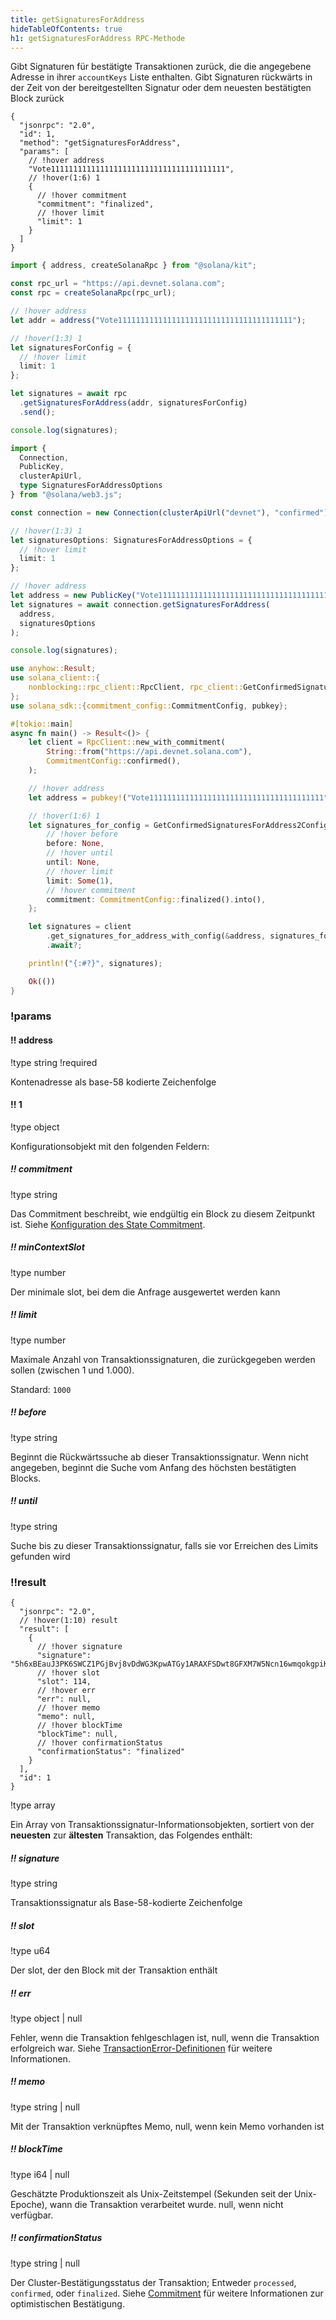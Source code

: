 ```yaml
---
title: getSignaturesForAddress
hideTableOfContents: true
h1: getSignaturesForAddress RPC-Methode
---
```


Gibt Signaturen für bestätigte Transaktionen zurück, die die angegebene Adresse
in ihrer `accountKeys` Liste enthalten. Gibt Signaturen rückwärts in der Zeit
von der bereitgestellten Signatur oder dem neuesten bestätigten Block zurück

<APIMethod>

```jsonc !!request curl
{
  "jsonrpc": "2.0",
  "id": 1,
  "method": "getSignaturesForAddress",
  "params": [
    // !hover address
    "Vote111111111111111111111111111111111111111",
    // !hover(1:6) 1
    {
      // !hover commitment
      "commitment": "finalized",
      // !hover limit
      "limit": 1
    }
  ]
}
```

```ts !!request title="Kit"
import { address, createSolanaRpc } from "@solana/kit";

const rpc_url = "https://api.devnet.solana.com";
const rpc = createSolanaRpc(rpc_url);

// !hover address
let addr = address("Vote111111111111111111111111111111111111111");

// !hover(1:3) 1
let signaturesForConfig = {
  // !hover limit
  limit: 1
};

let signatures = await rpc
  .getSignaturesForAddress(addr, signaturesForConfig)
  .send();

console.log(signatures);
```

```ts !!request title="web3.js"
import {
  Connection,
  PublicKey,
  clusterApiUrl,
  type SignaturesForAddressOptions
} from "@solana/web3.js";

const connection = new Connection(clusterApiUrl("devnet"), "confirmed");

// !hover(1:3) 1
let signaturesOptions: SignaturesForAddressOptions = {
  // !hover limit
  limit: 1
};

// !hover address
let address = new PublicKey("Vote111111111111111111111111111111111111111");
let signatures = await connection.getSignaturesForAddress(
  address,
  signaturesOptions
);

console.log(signatures);
```

```rs !!request title="Rust"
use anyhow::Result;
use solana_client::{
    nonblocking::rpc_client::RpcClient, rpc_client::GetConfirmedSignaturesForAddress2Config,
};
use solana_sdk::{commitment_config::CommitmentConfig, pubkey};

#[tokio::main]
async fn main() -> Result<()> {
    let client = RpcClient::new_with_commitment(
        String::from("https://api.devnet.solana.com"),
        CommitmentConfig::confirmed(),
    );

    // !hover address
    let address = pubkey!("Vote111111111111111111111111111111111111111");

    // !hover(1:6) 1
    let signatures_for_config = GetConfirmedSignaturesForAddress2Config {
        // !hover before
        before: None,
        // !hover until
        until: None,
        // !hover limit
        limit: Some(1),
        // !hover commitment
        commitment: CommitmentConfig::finalized().into(),
    };

    let signatures = client
        .get_signatures_for_address_with_config(&address, signatures_for_config)
        .await?;

    println!("{:#?}", signatures);

    Ok(())
}
```

### !params

#### !! address

!type string !required

Kontenadresse als base-58 kodierte Zeichenfolge

#### !! 1

!type object

Konfigurationsobjekt mit den folgenden Feldern:

##### !! commitment

!type string

Das Commitment beschreibt, wie endgültig ein Block zu diesem Zeitpunkt ist.
Siehe
[Konfiguration des State Commitment](/docs/rpc#configuring-state-commitment).

##### !! minContextSlot

!type number

Der minimale slot, bei dem die Anfrage ausgewertet werden kann

##### !! limit

!type number

Maximale Anzahl von Transaktionssignaturen, die zurückgegeben werden sollen
(zwischen 1 und 1.000).

Standard: `1000`

##### !! before

!type string

Beginnt die Rückwärtssuche ab dieser Transaktionssignatur. Wenn nicht angegeben,
beginnt die Suche vom Anfang des höchsten bestätigten Blocks.

##### !! until

!type string

Suche bis zu dieser Transaktionssignatur, falls sie vor Erreichen des Limits
gefunden wird

### !!result

```jsonc !response
{
  "jsonrpc": "2.0",
  // !hover(1:10) result
  "result": [
    {
      // !hover signature
      "signature": "5h6xBEauJ3PK6SWCZ1PGjBvj8vDdWG3KpwATGy1ARAXFSDwt8GFXM7W5Ncn16wmqokgpiKRLuS83KUxyZyv2sUYv",
      // !hover slot
      "slot": 114,
      // !hover err
      "err": null,
      // !hover memo
      "memo": null,
      // !hover blockTime
      "blockTime": null,
      // !hover confirmationStatus
      "confirmationStatus": "finalized"
    }
  ],
  "id": 1
}
```

!type array

Ein Array von Transaktionssignatur-Informationsobjekten, sortiert von der
**neuesten** zur **ältesten** Transaktion, das Folgendes enthält:

##### !! signature

!type string

Transaktionssignatur als Base-58-kodierte Zeichenfolge

##### !! slot

!type u64

Der slot, der den Block mit der Transaktion enthält

##### !! err

!type object | null

Fehler, wenn die Transaktion fehlgeschlagen ist, null, wenn die Transaktion
erfolgreich war. Siehe
[TransactionError-Definitionen](https://github.com/solana-labs/solana/blob/c0c60386544ec9a9ec7119229f37386d9f070523/sdk/src/transaction/error.rs#L13)
für weitere Informationen.

##### !! memo

!type string | null

Mit der Transaktion verknüpftes Memo, null, wenn kein Memo vorhanden ist

##### !! blockTime

!type i64 | null

Geschätzte Produktionszeit als Unix-Zeitstempel (Sekunden seit der Unix-Epoche),
wann die Transaktion verarbeitet wurde. null, wenn nicht verfügbar.

##### !! confirmationStatus

!type string | null

Der Cluster-Bestätigungsstatus der Transaktion; Entweder `processed`,
`confirmed`, oder `finalized`. Siehe
[Commitment](/docs/rpc/#configuring-state-commitment) für weitere Informationen
zur optimistischen Bestätigung.

</APIMethod>
